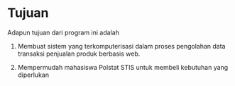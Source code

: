 # Tujuan

Adapun tujuan dari program ini adalah

1. Membuat sistem yang terkomputerisasi dalam proses pengolahan data
   transaksi penjualan produk berbasis web.

2. Mempermudah mahasiswa Polstat STIS untuk membeli kebutuhan yang diperlukan
